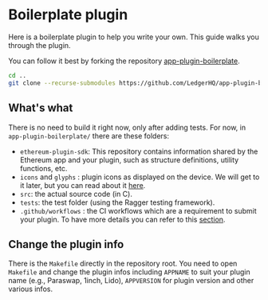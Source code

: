 
# Boilerplate plugin

Here is a boilerplate plugin to help you write your own. This guide walks you through the plugin.

You can follow it best by forking the repository [app-plugin-boilerplate](https://github.com/LedgerHQ/app-plugin-boilerplate).

```sh
cd ..
git clone --recurse-submodules https://github.com/LedgerHQ/app-plugin-boilerplate
```

## What's what

There is no need to build it right now, only after adding tests. For now, in `app-plugin-boilerplate/` there are these folders:
- `ethereum-plugin-sdk`: This repository contains information shared by the Ethereum app and your plugin, such as structure definitions, utility functions, etc.
- `icons` and `glyphs` : plugin icons as displayed on the device. We will get to it later, but you can read about it [here](../../device-app/deliverables/icons/#device-icon).
- `src`: the actual source code (in C).
- `tests`: the test folder (using the Ragger testing framework).
- `.github/workflows` : the CI workflows which are a requirement to submit your plugin. To have more details you can refer to this [section](../../device-app/quickstart/framework/#ci).

## Change the plugin info

There is the `Makefile` directly in the repository root. You need to open `Makefile` and change the plugin infos including `APPNAME` to suit your plugin name (e.g., Paraswap, 1inch, Lido), `APPVERSION` for plugin version and other various infos.